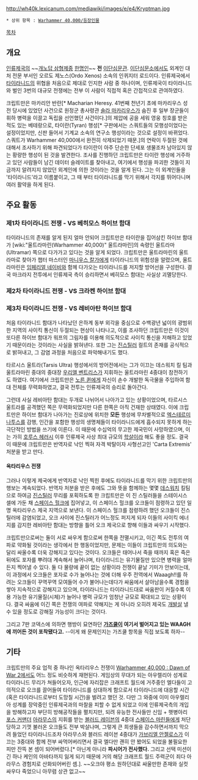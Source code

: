 {{{+1 '''Kryptman'''}}}

http://wh40k.lexicanum.com/mediawiki/images/e/e4/Kryptman.jpg

 * 상위 항목 : [[Warhammer 40,000/등장인물]]

[[목차]]

== 개요 ==
[[인류제국]]의 ~~[[개노답 삼형제]]중 [http://gall.dcinside.com/board/view/?id=warhammer&no=1340221&page=2 한명인]~~ '''전''' [[이단심문관]]. [[이단심문소]]에서도 외계인 대처 전문 부서인 오르도 제노스(Ordo Xenos) 소속의 인퀴지터 로드이다. 인류제국에서 [[타이라니드]]의 위협을 처음으로 제대로 인지한 사람 중 하나이며, 인류제국이 타이라니드와 벌인 3번의 대규모 전쟁에는 전부 이 사람이 직접적 혹은 간접적으로 관여하였다.

크립트만은 마카리안 반란[* Macharian Heresy. 41번째 천년기 초에 마카리우스 성전 당시에 있었던 사건으로 원정군 총사령관 [[솔라 마카리우스]]가 숨진 후 일부 장군들이 휘하 병력을 이끌고 독립을 선언했던 사건이다.]의 제압에 공을 세워 영웅 칭호를 받은 적도 있는 베테랑으로, 타이란(Tyran) 행성[* 구판에서는 스쿼트들의 모행성이었다는 설정이었지만, 신판 들어서 기계교 소속의 연구소 행성이라는 것으로 설정이 바뀌었다. 스쿼트가 Warhammer 40,000에서 완전히 삭제되었기 때문.]의 연락이 두절된 것에 대해서 조사하기 위해 파견되었다가 타이란이 아주 단순한 단세포 생물조차 남아있지 않는 황량한 행성이 된 것을 발견한다. 조사를 진행하던 크립트만은 타이란 행성에 거주하고 있던 사람들이 남긴 데이터 슬레이트를 찾아내고, 여기에서 행성을 파괴한 것들이 지금까지 알려지지 않았던 외계인에 의한 것이라는 것을 알게 된다. 그는 이 외계인들을 '타이라니드'라고 이름붙이고, 그 때 부터 타이라니드를 막기 위해서 각지를 뛰어다니며 여러 활약을 하게 된다.
== 주요 활동 ==
=== 제1차 타이라니드 전쟁 - VS 베히모스 하이브 함대 ===
타이라니드의 존재를 알게 된지 얼마 안되어 크립트만은 타이란을 집어삼킨 하이브 함대가 [wiki:"울트라마린(Warhammer 40,000)" 울트라마린]의 속령인 울트라마(Ultramar) 쪽으로 다가가고 있다는 것을 알게 되었다. 크립트만은 울트라마린의 울트라마로 찾아가 챕터 마스터인 [[마니우스 칼가]]에게 타이라니드의 위험성을 알렸으며, 울트라마린은 [[임페리얼 네이비]]와 함께 다가오는 타이라니드를 저지할 방어선을 구성한다. 결국 마크라지 전투에서 인류제국 측이 승리하면서 베히모스 함대는 사실상 괴멸당한다.

=== 제2차 타이라니드 전쟁 - VS 크라켄 하이브 함대 ===

=== 제3차 타이라니드 전쟁 - VS 레비아탄 하이브 함대 ===
처음 타이라니드 함대가 나타났던 은하계 동부 외각을 중심으로 수백광년 넓이의 광범위한 지역의 사이킥 통신이 두절되는 현상이 나타나고, 이를 조사하던 크립트만은 이것이 또다른 하이브 함대가 워프의 그림자를 이용해 의도적으로 사이킥 통신을 저해하고 있었기 때문이라는 것이라는 사실을 밝혀낸다. 또한 그는 [[진스틸러]] 컬트의 존재를 공식적으로 밝혀내고, 그 감염 과정을 처음으로 파악해내기도 했다.

타르시스 울트라(Tarsis Ultra) 행성에서의 방어전에서는 그가 이끄는 데스워치 킬 팀과 울트라마린 중대의 중대장 [[우리엘 벤트리스]]가 지휘하는 울트라마린 4중대이 참전하기도 하였다. 여기에서 크립트만은 [[노른 퀸]]에게 자신이 손수 개발한 독극물을 주입하여 함대 전체를 무력화하였고, 결국 전투는 인류제국의 승리로 돌아간다.

그런데 사실 레비아탄 함대는 두개로 나뉘어서 나아가고 있는 상황이었으며, 타르시스 울트라를 공격했던 쪽은 무력화되었지만 다른 한쪽은 아직 건재한 상태였다. 이에 크립트만은 하이브 함대가 나아가는 진로상에 위치한 '''모든''' 행성에 무차별적으로 [[엑스테르미나투스]]를 감행, 인간을 포함한 행성의 생명체들이 타이라니드에게 흡수되지 못하게 하는 극단적인 방법을 쓰기에 이른다. 이 때문에 수십억의 무고한 제국민이 사망하였으며, 이는 가히 [[호루스 헤러시]] 이후 인류제국 사상 최대 규모의 [[학살]]이라 해도 좋을 정도. 결국 이 때문에 크립트만은 반역자로 낙인 찍혀 자격 박탈이자 사형선고인 'Carta Extremis' 처분을 받고 만다.

==== 옥타리우스 전쟁 ====
그러나 이렇게 제국에게 반역자로 낙인 찍힌 후에도 타이라니드를 막기 위한 크립트만의 행보는 계속되었다. 반역자 처분을 받은 후에도 그와 뜻을 함께하는 몇몇 [[데스워치]] 킬팀으로 하여금 [[진스틸러]] 무리를 포획하도록 한 크립트만은 이 진 스틸러들을 스테이시스 셀에 가둔 채 [[스페이스 헐크]]에 집어넣고, 이 스페이스 헐크를 오크들이 점령하고 있던 일명 옥타리우스 제국 지역으로 보낸다. 이 스페이스 헐크를 점령하려 했던 오크들이 진스틸러에 감염되었고, 오크 사이에 진스틸러가 어느정도 퍼지게 되자 이들의 사이킥 에너지를 감지한 레비아탄 함대는 방향을 틀어 오크 제국으로 향해 이들과 싸우기 시작했다.

크립트만으로써는 둘이 서로 싸우게 함으로써 한쪽을 전멸시키고, 이긴 쪽도 전투의 여파로 약화될 것이라는 생각에서 한 행동이었지만, 문제는 이들이 크립트만의 의도와는 달리 싸울수록 더욱 강해지고 있다는 것이다. 오크들은 태어나서 죽을 때까지 혹은 죽은 뒤에도 포자를 뿌려대 계속해서 늘어나며, 타이라니드는 유기물질만 있으면 병력을 얼마든지 찍어낼 수 있다. 둘 다 물량에 끝이 없는 상황이라 전쟁이 끝날 기미가 안보이는데, 이 과정에서 오크들은 포자로 수가 늘어나는 것에 더해 우주 전역에서 Waaagh!!를 하려는 오크들이 꾸역꾸역 모여들어 수가 불어나는데다가 싸움에서 살아남을수록 경험을 쌓아 지속적으로 강해지고 있으며, 타이라니드는 타이라니드대로 싸움판이 커질수록 이용 가능한 유기물질(시체)가 늘어나 병력 규모가 엄청난 규모로 확대되고 있는 상황이다. 결국 싸움에 이긴 쪽은 전쟁의 여파로 약해지는 게 아니라 오히려 제국도 [[개발살]] 낼 수 있을 정도로 강해질 가능성이 크다는 것이다.

그리고 7판 코덱스에 의하면 행방이 묘연하던 '''[[가즈쿨]]이 여기서 벌어지고 있는 WAAGH에 끼어든 것이 포착됐다고.''' --이게 왜 문제인지는 가즈쿨 항목을 직접 보도록 하자--

== 기타 ==
크립트만의 주요 업적 중 하나인 옥타리우스 전쟁이 [[Warhammer 40,000 : Dawn of War 2]]에서도 어느 정도 비슷하게 재현된다. 게임상의 무대가 되는 아우렐리아 성계로 타이라니드 무리가 쳐들어오자, 인근에 자리잡은 크래프트 월드에 거주중인 엘다들이 고의적으로 오크를 끌어들여 타이라니드를 상대하게 함으로서 타이라니드에 대응할 시간(혹은 타이라니드로부터 도망칠 시간)을 벌려고 했던 것. 다만 그 와중에 이미 아우렐리아 성계를 장악중인 인류제국과의 마찰을 피할 수 없게 되었고 이에 인류제국측의 개입을 방해하고자 부단히 방해공작들을 펼치지만, 되려 유능한 전사들만 신임 + 햇병아리 [[포스 커맨더]] [[아라무스]]의 지휘를 받는 [[블러드 레이븐]]의 4중대 [[스페이스 마린]]들에게 처단당하고 기껏 불러온 오크들도 전부 박살나며, 그렇게 큰 희생들을 감수하면서까지 막으려 들었던 타이라니드조차 아라무스와 블러드 레이븐 4중대가 [[가브리엘 안젤로스]]가 이끄는 3중대와 함께 전부 싸먹어버리면서 결국 엘다만 괜히 안 봤어도 되었을 불필요한 피만 잔뜩 본 셈이 되어버렸다.[* 아닌게 아니라 '''파시어가 전사했다.''' 그리고 선택 미션이긴 하나 케인의 아바타까지 잃게 되기 때문에 거의 해당 크래프트 월드 주력군이 죄다 아라무스 경험치로 산화되어버린 셈.]. ~~오크야 평소 원하던대로 싸울만한 존재와 실컷 싸우다 죽었으니 아무렴 상관 없고~~
